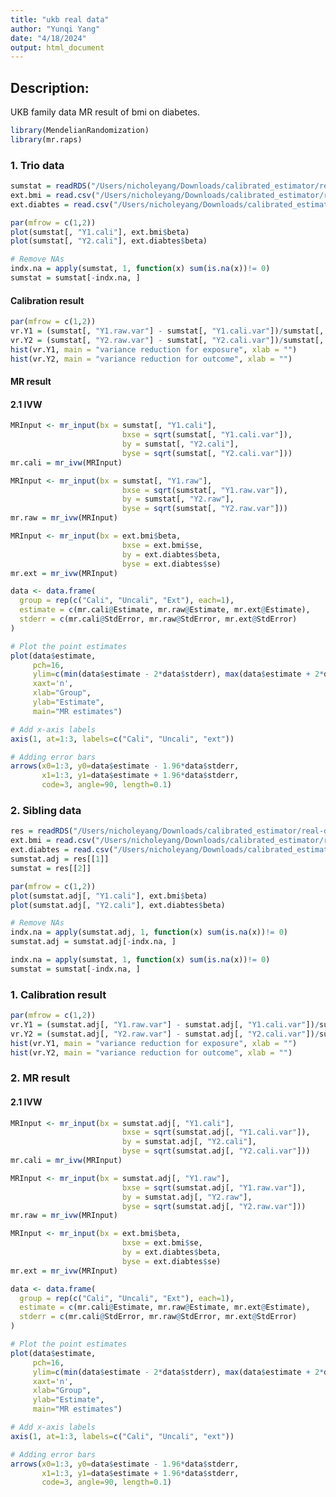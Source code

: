 ```yaml
---
title: "ukb real data"
author: "Yunqi Yang"
date: "4/18/2024"
output: html_document
---
```


## Description: 

UKB family data MR result of bmi on diabetes. 

```r
library(MendelianRandomization)
library(mr.raps)
```


### 1. Trio data

```r
sumstat = readRDS("/Users/nicholeyang/Downloads/calibrated_estimator/real-data-analysis/calibration_sumstat_trio.rds")
ext.bmi = read.csv("/Users/nicholeyang/Downloads/calibrated_estimator/real-data-analysis/external_gwas/bmi_21001_exp_bmi.csv")
ext.diabtes = read.csv("/Users/nicholeyang/Downloads/calibrated_estimator/real-data-analysis/external_gwas/diabetes_2443_exp_bmi.csv")
```

```r
par(mfrow = c(1,2))
plot(sumstat[, "Y1.cali"], ext.bmi$beta)
plot(sumstat[, "Y2.cali"], ext.diabtes$beta)
```

```r
# Remove NAs
indx.na = apply(sumstat, 1, function(x) sum(is.na(x))!= 0)
sumstat = sumstat[-indx.na, ]
```


#### Calibration result

```r
par(mfrow = c(1,2))
vr.Y1 = (sumstat[, "Y1.raw.var"] - sumstat[, "Y1.cali.var"])/sumstat[, "Y1.raw.var"]
vr.Y2 = (sumstat[, "Y2.raw.var"] - sumstat[, "Y2.cali.var"])/sumstat[, "Y2.raw.var"]
hist(vr.Y1, main = "variance reduction for exposure", xlab = "")
hist(vr.Y2, main = "variance reduction for outcome", xlab = "")
```




#### MR result

#### 2.1 IVW
```r
MRInput <- mr_input(bx = sumstat[, "Y1.cali"],
                         bxse = sqrt(sumstat[, "Y1.cali.var"]),
                         by = sumstat[, "Y2.cali"],
                         byse = sqrt(sumstat[, "Y2.cali.var"]))
mr.cali = mr_ivw(MRInput)

MRInput <- mr_input(bx = sumstat[, "Y1.raw"],
                         bxse = sqrt(sumstat[, "Y1.raw.var"]),
                         by = sumstat[, "Y2.raw"],
                         byse = sqrt(sumstat[, "Y2.raw.var"]))
mr.raw = mr_ivw(MRInput)

MRInput <- mr_input(bx = ext.bmi$beta,
                         bxse = ext.bmi$se,
                         by = ext.diabtes$beta,
                         byse = ext.diabtes$se)
mr.ext = mr_ivw(MRInput)

```

```r
data <- data.frame(
  group = rep(c("Cali", "Uncali", "Ext"), each=1),
  estimate = c(mr.cali@Estimate, mr.raw@Estimate, mr.ext@Estimate),
  stderr = c(mr.cali@StdError, mr.raw@StdError, mr.ext@StdError)
)

```

```r
# Plot the point estimates
plot(data$estimate, 
     pch=16, 
     ylim=c(min(data$estimate - 2*data$stderr), max(data$estimate + 2*data$stderr)),
     xaxt='n', 
     xlab="Group", 
     ylab="Estimate", 
     main="MR estimates")

# Add x-axis labels
axis(1, at=1:3, labels=c("Cali", "Uncali", "ext"))

# Adding error bars
arrows(x0=1:3, y0=data$estimate - 1.96*data$stderr, 
       x1=1:3, y1=data$estimate + 1.96*data$stderr, 
       code=3, angle=90, length=0.1)

```




### 2. Sibling data

```r
res = readRDS("/Users/nicholeyang/Downloads/calibrated_estimator/real-data-analysis/calibration_sumstat.rds")
ext.bmi = read.csv("/Users/nicholeyang/Downloads/calibrated_estimator/real-data-analysis/external_gwas/bmi_21001_exp_bmi.csv")
ext.diabtes = read.csv("/Users/nicholeyang/Downloads/calibrated_estimator/real-data-analysis/external_gwas/diabetes_2443_exp_bmi.csv")
sumstat.adj = res[[1]]
sumstat = res[[2]]
```

```r
par(mfrow = c(1,2))
plot(sumstat.adj[, "Y1.cali"], ext.bmi$beta)
plot(sumstat.adj[, "Y2.cali"], ext.diabtes$beta)
```

```r
# Remove NAs
indx.na = apply(sumstat.adj, 1, function(x) sum(is.na(x))!= 0)
sumstat.adj = sumstat.adj[-indx.na, ]

indx.na = apply(sumstat, 1, function(x) sum(is.na(x))!= 0)
sumstat = sumstat[-indx.na, ]
```


### 1. Calibration result

```r
par(mfrow = c(1,2))
vr.Y1 = (sumstat.adj[, "Y1.raw.var"] - sumstat.adj[, "Y1.cali.var"])/sumstat.adj[, "Y1.raw.var"]
vr.Y2 = (sumstat.adj[, "Y2.raw.var"] - sumstat.adj[, "Y2.cali.var"])/sumstat.adj[, "Y2.raw.var"]
hist(vr.Y1, main = "variance reduction for exposure", xlab = "")
hist(vr.Y2, main = "variance reduction for outcome", xlab = "")
```


### 2. MR result

#### 2.1 IVW
```r
MRInput <- mr_input(bx = sumstat.adj[, "Y1.cali"],
                         bxse = sqrt(sumstat.adj[, "Y1.cali.var"]),
                         by = sumstat.adj[, "Y2.cali"],
                         byse = sqrt(sumstat.adj[, "Y2.cali.var"]))
mr.cali = mr_ivw(MRInput)

MRInput <- mr_input(bx = sumstat.adj[, "Y1.raw"],
                         bxse = sqrt(sumstat.adj[, "Y1.raw.var"]),
                         by = sumstat.adj[, "Y2.raw"],
                         byse = sqrt(sumstat.adj[, "Y2.raw.var"]))
mr.raw = mr_ivw(MRInput)

MRInput <- mr_input(bx = ext.bmi$beta,
                         bxse = ext.bmi$se,
                         by = ext.diabtes$beta,
                         byse = ext.diabtes$se)
mr.ext = mr_ivw(MRInput)

```

```r
data <- data.frame(
  group = rep(c("Cali", "Uncali", "Ext"), each=1),
  estimate = c(mr.cali@Estimate, mr.raw@Estimate, mr.ext@Estimate),
  stderr = c(mr.cali@StdError, mr.raw@StdError, mr.ext@StdError)
)

```

```r
# Plot the point estimates
plot(data$estimate, 
     pch=16, 
     ylim=c(min(data$estimate - 2*data$stderr), max(data$estimate + 2*data$stderr)),
     xaxt='n', 
     xlab="Group", 
     ylab="Estimate", 
     main="MR estimates")

# Add x-axis labels
axis(1, at=1:3, labels=c("Cali", "Uncali", "ext"))

# Adding error bars
arrows(x0=1:3, y0=data$estimate - 1.96*data$stderr, 
       x1=1:3, y1=data$estimate + 1.96*data$stderr, 
       code=3, angle=90, length=0.1)

```

